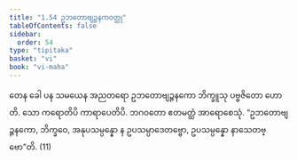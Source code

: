```yaml
---
title: "1.54 ဥဘတောဗျဉ္ဇနကဝတ္ထု"
tableOfContents: false
sidebar:
  order: 54
type: "tipitaka"
basket: "vi"
book: "vi-maha"
---
```



<DynamicBreadcrumb />

<Division number="116" book="vi-maha" e="ch" v="3" p="124">

<Paragraph number="490" book="vi-maha">
တေန ခေါ ပန သမယေန အညတရော ဥဘတောဗျဉ္ဇနကော ဘိက္ခူသု ပဗ္ဗဇိတော ဟောတိ. သော ကရောတိပိ ကာရာပေတိပိ. ဘဂဝတော ဧတမတ္ထံ အာရောစေသုံ. “ဥဘတောဗျဉ္ဇနကော, ဘိက္ခဝေ, အနုပသမ္ပန္နော န ဥပသမ္ပာဒေတဗ္ဗော, ဥပသမ္ပန္နော နာသေတဗ္ဗော”တိ. (11)
</Paragraph>
</Division>